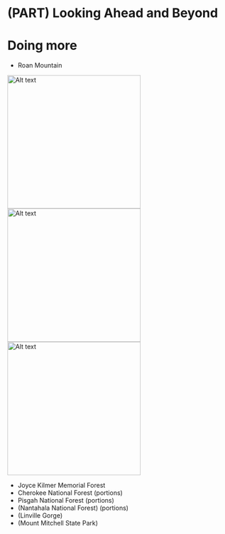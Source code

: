 # (PART) Looking Ahead and Beyond {-}

# Doing more {#doing-more}

- Roan Mountain

<img title="a title" alt="Alt text" src="img/roan-mom.jpeg" width = "300">
<img title="a title" alt="Alt text" src="img/roan-fir-forest.jpeg" width = "300">
<img title="a title" alt="Alt text" src="img/roan-creek.jpeg" width = "300">

- Joyce Kilmer Memorial Forest
- Cherokee National Forest (portions)
- Pisgah National Forest (portions)
- (Nantahala National Forest) (portions)
- (Linville Gorge)
- (Mount Mitchell State Park)
